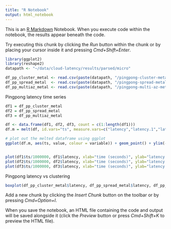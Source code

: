 ```yaml
---
title: "R Notebook"
output: html_notebook
---
```


This is an [R Markdown](http://rmarkdown.rstudio.com) Notebook. When you execute code within the notebook, the results appear beneath the code. 

Try executing this chunk by clicking the *Run* button within the chunk or by placing your cursor inside it and pressing *Cmd+Shift+Enter*. 

```r
library(ggplot2)
library(reshape2)
datapath <- "~/data/cloud-latency/results/parsed/micro"

df_pp_cluster_metal <- read.csv(paste(datapath, "/pingpong-cluster-metal.csv", sep=""), header = T)
df_pp_spread_metal  <- read.csv(paste(datapath, "/pingpong-spread-metal.csv", sep=""), header = T)
df_pp_multiaz_metal <- read.csv(paste(datapath, "/pingpong-multi-az-metal.csv", sep=""), header = T)
```

Pingpong latency time series

```r
df1 = df_pp_cluster_metal
df2 = df_pp_spread_metal
df3 = df_pp_multiaz_metal

df <- data.frame(df1, df2, df3, count = c(1:length(df1)))
df.m = melt(df, id.vars="ts", measure.vars=c("latency","latency.1","latency.2"))

# plot out the melted dataframe using ggplot
ggplot(df.m, aes(ts, value, colour = variable)) + geom_point() + ylim(-3,3)


plot(df1$ts/1000000, df1$latency, xlab="time (seconds)", ylab="latency (microseconds)", main="Pingpong latency between nodes in same Placement Group")
plot(df2$ts/1000000, df2$latency, xlab="time (seconds)", ylab="latency (microseconds)", main="Pingpong latency between nodes in same Availability Zone")
plot(df3$ts/1000000, df3$latency, xlab="time (seconds)", ylab="latency (microseconds)", main="Pingpong latency between nodes in diff. Availability Zones")
```

Pingpong latency vs clustering

```r
boxplot(df_pp_cluster_metal$latency, df_pp_spread_metal$latency, df_pp_multiaz_metal$latency, xlab="latency (microseconds)", names = c("Same PG", "Same AZ", "Diff AZ"), horizontal=T, outline=F)
```

Add a new chunk by clicking the *Insert Chunk* button on the toolbar or by pressing *Cmd+Option+I*.

When you save the notebook, an HTML file containing the code and output will be saved alongside it (click the *Preview* button or press *Cmd+Shift+K* to preview the HTML file).
